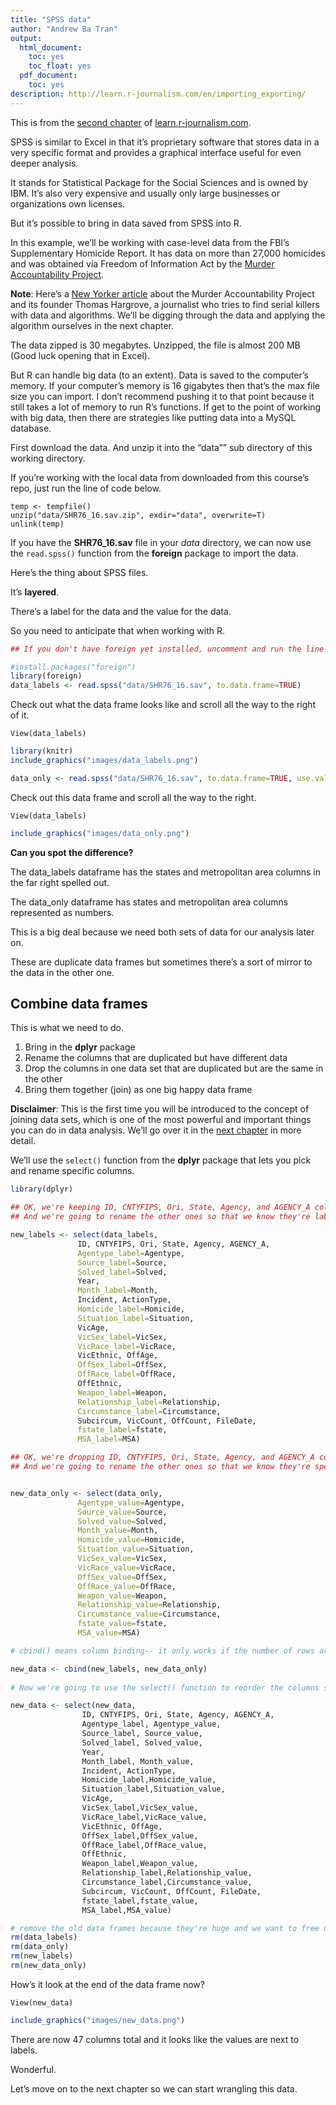 ```yaml
---
title: "SPSS data"
author: "Andrew Ba Tran"
output:
  html_document:
    toc: yes
    toc_float: yes
  pdf_document:
    toc: yes
description: http://learn.r-journalism.com/en/importing_exporting/
---
```


This is from the [second chapter](https://learn.r-journalism.com/en/importing-exporting/spss/spss-files/) of [learn.r-journalism.com](https://learn.r-journalism.com/).


SPSS is similar to Excel in that it's proprietary software that stores data in a very specific format and provides a graphical interface useful for even deeper analysis.

It stands for Statistical Package for the Social Sciences and is owned by IBM. It's also very expensive and usually only large businesses or organizations own licenses.

But it's possible to bring in data saved from SPSS into R.

In this example, we'll be working with case-level data from the FBI's Supplementary Homicide Report. It has data on more than 27,000 homicides and was obtained via Freedom of Information Act by the [Murder Accountability Project](http://www.murderdata.org/p/data-docs.html). 

**Note**: Here's a [New Yorker article](https://www.newyorker.com/magazine/2017/11/27/the-serial-killer-detector) about the Murder Accountability Project and its founder Thomas Hargrove, a journalist who tries to find serial killers with data and algorithms. We'll be digging through the data and applying the algorithm ourselves in the next chapter.

The data zipped is 30 megabytes. Unzipped, the file is almost 200 MB (Good luck opening that in Excel).

But R can handle big data (to an extent). Data is saved to the computer's memory. If your computer's memory is 16 gigabytes then that's the max file size you can import. I don't recommend pushing it to that point because it still takes a lot of memory to run R's functions. If get to the point of working with big data, then there are strategies like putting data into a MySQL database.

First download the data. And unzip it into the "data"" sub directory of this working directory.

If you're working with the local data from downloaded from this course's repo, just run the line of code below.

```
temp <- tempfile()
unzip("data/SHR76_16.sav.zip", exdir="data", overwrite=T)
unlink(temp)
```

If you have the **SHR76_16.sav** file in your *data* directory, we can now use the `read.spss()` function from the **foreign** package to import the data.

Here's the thing about SPSS files. 

It's **layered**.

There's a label for the data and the value for the data.

So you need to anticipate that when working with R.

```r
## If you don't have foreign yet installed, uncomment and run the line below

#install.packages("foreign")
library(foreign)
data_labels <- read.spss("data/SHR76_16.sav", to.data.frame=TRUE)
```

Check out what the data frame looks like and scroll all the way to the right of it.
```
View(data_labels)
```

```r
library(knitr)
include_graphics("images/data_labels.png")
```

```r
data_only <- read.spss("data/SHR76_16.sav", to.data.frame=TRUE, use.value.labels=F)
```

Check out this data frame and scroll all the way to the right.

```
View(data_labels)
```

```r
include_graphics("images/data_only.png")
```


**Can you spot the difference?**

The data_labels dataframe has the states and metropolitan area columns in the far right spelled out.

The data_only dataframe has states and metropolitan area columns represented as numbers.

This is a big deal because we need both sets of data for our analysis later on.

These are duplicate data frames but sometimes there's a sort of mirror to the data in the other one.

## Combine data frames

This is what we need to do.

1. Bring in the **dplyr** package
2. Rename the columns that are duplicated but have different data 
3. Drop the columns in one data set that are duplicated but are the same in the other
4. Bring them together (join) as one big happy data frame


**Disclaimer**: This is the first time you will be introduced to the concept of joining data sets, which is one of the most powerful and important things you can do in data analysis. We'll go over it in the [next chapter](http://learn.r-journalism.com/en/wrangling/tidyr_joins/tidyr-joins/) in more detail.



We'll use the `select()` function from the **dplyr** package that lets you pick and rename specific columns.

```r
library(dplyr)

## OK, we're keeping ID, CNTYFIPS, Ori, State, Agency, and AGENCY_A columns
## And we're going to rename the other ones so that we know they're labels

new_labels <- select(data_labels,
               ID, CNTYFIPS, Ori, State, Agency, AGENCY_A,
               Agentype_label=Agentype,
               Source_label=Source,
               Solved_label=Solved,
               Year,
               Month_label=Month,
               Incident, ActionType,
               Homicide_label=Homicide,
               Situation_label=Situation,
               VicAge,
               VicSex_label=VicSex,
               VicRace_label=VicRace,
               VicEthnic, OffAge,
               OffSex_label=OffSex,
               OffRace_label=OffRace,
               OffEthnic,
               Weapon_label=Weapon,
               Relationship_label=Relationship,
               Circumstance_label=Circumstance,
               Subcircum, VicCount, OffCount, FileDate,
               fstate_label=fstate,
               MSA_label=MSA)

## OK, we're dropping ID, CNTYFIPS, Ori, State, Agency, and AGENCY_A columns
## And we're going to rename the other ones so that we know they're specifically values


new_data_only <- select(data_only,
               Agentype_value=Agentype,
               Source_value=Source,
               Solved_value=Solved,
               Month_value=Month,
               Homicide_value=Homicide,
               Situation_value=Situation,
               VicSex_value=VicSex,
               VicRace_value=VicRace,
               OffSex_value=OffSex,
               OffRace_value=OffRace,
               Weapon_value=Weapon,
               Relationship_value=Relationship,
               Circumstance_value=Circumstance,
               fstate_value=fstate,
               MSA_value=MSA)

# cbind() means column binding-- it only works if the number of rows are the same

new_data <- cbind(new_labels, new_data_only)
 
# Now we're going to use the select() function to reorder the columns so labels and values are next to each other

new_data <- select(new_data,
                ID, CNTYFIPS, Ori, State, Agency, AGENCY_A,
                Agentype_label, Agentype_value,
                Source_label, Source_value,
                Solved_label, Solved_value,
                Year,
                Month_label, Month_value,
                Incident, ActionType,
                Homicide_label,Homicide_value,
                Situation_label,Situation_value,
                VicAge,
                VicSex_label,VicSex_value,
                VicRace_label,VicRace_value,
                VicEthnic, OffAge,
                OffSex_label,OffSex_value,
                OffRace_label,OffRace_value,
                OffEthnic,
                Weapon_label,Weapon_value,
                Relationship_label,Relationship_value,
                Circumstance_label,Circumstance_value,
                Subcircum, VicCount, OffCount, FileDate,
                fstate_label,fstate_value,
                MSA_label,MSA_value)

# remove the old data frames because they're huge and we want to free up memory
rm(data_labels)
rm(data_only)
rm(new_labels)
rm(new_data_only)
```

How's it look at the end of the data frame now?

```
View(new_data)
```

```r
include_graphics("images/new_data.png")
```


There are now 47 columns total and it looks like the values are next to labels.

Wonderful.

Let's move on to the next chapter so we can start wrangling this data.

